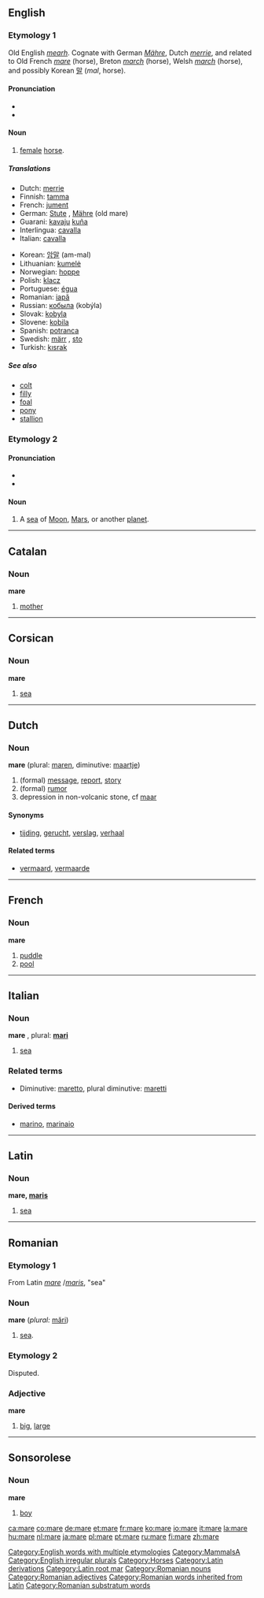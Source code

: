 ==English==
[[Category:English words with multiple etymologies]]
===Etymology 1===
Old English ''[[mearh]]''. Cognate with German ''[[Mähre]]'', Dutch ''[[merrie]]'', and related to Old French ''[[mare#Old French|mare]]'' (horse), Breton ''[[march#Breton|march]]'' (horse), Welsh ''[[march#Welsh|march]]'' (horse), and possibly Korean [[말]] (''mal'', horse).

====Pronunciation====
*{{SAMPA|/mE@/}}
*{{IPA|/'mɛəɻ/}}

====Noun====
{{en-noun|mare|mares}}
#[[Category:Mammals]]A [[female]] [[horse]].

=====Translations=====
{{top}}
*Dutch: [[merrie]] {{f}}
*Finnish: [[tamma]]
*French: [[jument]] {{f}}
*German: [[Stute]] {{f}}, [[Mähre]] {{f}} (old mare)
*Guarani: [[kavaju]] [[kuña]] {{f}}
*Interlingua: [[cavalla]] {{f}}
*Italian: [[cavalla]] {{f}}
{{mid}}
*Korean: [[암말]] (am-mal) 
*Lithuanian: [[kumelė]] {{f}}
*Norwegian: [[hoppe]] {{f}}
*Polish: [[klacz]] {{f}}
*Portuguese: [[égua]] {{f}}
*Romanian: [[iapă]] {{f}}
*Russian: [[кобыла]] (kobýla) {{f}}
*Slovak: [[kobyla#Slovak|kobyla]] {{f}}
*Slovene: [[kobila]] {{f}}
*Spanish: [[potranca]] {{f}}
*Swedish: [[märr]] {{c}}, [[sto]] {{n}}
*Turkish: [[kısrak]]
{{bottom}}

=====See also=====
*[[colt]]
*[[filly]]
*[[foal]]
*[[pony]]
*[[stallion]]

===Etymology 2===
====Pronunciation====
*{{SAMPA|/mA:reI/}}
*{{IPA|/'marɛ/}}

====Noun====
[[Category:English irregular plurals]]
{{en-noun|mare|maria}}

#A [[sea]] of [[Moon]], [[Mars]], or another [[planet]].

----
==Catalan==
===Noun===
'''mare''' {{f}}

# [[mother]]

----
==Corsican==
===Noun===
'''mare''' {{m}}

# [[sea]]

----
==Dutch==
===Noun===
'''mare''' {{f}} (plural: [[maren]], diminutive: [[maartje]])

# (formal) [[message]], [[report]], [[story]]
# (formal) [[rumor]]
# depression in non-volcanic stone, cf [[maar]]

====Synonyms====
*[[tijding]], [[gerucht]], [[verslag]], [[verhaal]]

====Related terms====
*[[vermaard]], [[vermaarde]]

----
==French==
===Noun===
'''mare''' {{f}}

# [[puddle]]
# [[pool]]

----
==Italian==
===Noun===
'''mare''' {{m}}, plural: '''[[mari]]'''

# [[sea]]

===Related terms===
*Diminutive: [[maretto]], plural diminutive: [[maretti]]

====Derived terms====
*[[marino]], [[marinaio]]

----
==Latin==
===Noun===
'''mare, [[Wiktionary Appendix:Latin third declension|maris]]''' {{n}}
# [[sea]]

----
==Romanian==
===Etymology 1===
From Latin ''[[mare]]'' /''[[maris]]'', "sea"
===Noun===
'''mare''' {{f}} (''plural:'' [[mări]])

# [[sea]].
===Etymology 2===
Disputed.

===Adjective===
'''mare'''

# [[big]], [[large]]

----

==Sonsorolese==
===Noun===
'''mare'''

# [[boy]]

[[Category:Horses]]
[[Category:Latin derivations]]
[[Category:Latin root mar]]
[[Category:Romanian nouns]]
[[Category:Romanian adjectives]]
[[Category:Romanian words inherited from Latin]]
[[Category:Romanian substratum words]]

[[ca:mare]]
[[co:mare]]
[[de:mare]]
[[et:mare]]
[[fr:mare]]
[[ko:mare]]
[[io:mare]]
[[it:mare]]
[[la:mare]]
[[hu:mare]]
[[nl:mare]]
[[ja:mare]]
[[pl:mare]]
[[pt:mare]]
[[ru:mare]]
[[fi:mare]]
[[zh:mare]]